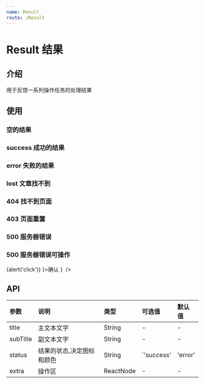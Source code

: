 ```yaml
---
name: Result
route: /Result
---
```


# Result 结果

## 介绍
用于反馈一系列操作任务的处理结果



## 使用
### 空的结果
<Playground>
  <Result status="empty" title='暂无数据' />
</Playground>

### success 成功的结果
<Playground>
  <Result status="success" />
</Playground>

### error 失败的结果
<Playground>
    <Result status="error" title="页面出现错误" subTitle="请稍后重试" />
</Playground>

### lost 文章找不到
<Playground>
    <Result status="lost" title="访问失败" subTitle="有事没事，回家过年" />
</Playground>

### 404 找不到页面
<Playground>
    <Result status="404" title="访问失败" subTitle="有事没事，回家过年" />
</Playground>

### 403 页面重置
<Playground>
    <Result status="403" title="访问失败" subTitle="有事没事，回家过年" />
</Playground>

### 500 服务器错误
<Playground>
    <Result status="500" title="访问失败" subTitle="有事没事，回家过年" />
</Playground>

### 500 服务器错误可操作
<Playground>
    <Result 
      status="empty" 
      extra={
        <Button.Group>
          <Button.Self color='blue' primary onClick={ ()=>{alert('click')} }>确认</Button.Self>
        </Button.Group>
      }
     />
</Playground>



## API
| 参数 | 说明 | 类型 | 可选值 | 默认值 |
| :--- | :--- | :--- | :--- | :--- |
| title | 主文本文字 | String | - | - |
| subTitle | 副文本文字 | String | - | - |
| status | 结果的状态,决定图标和颜色 | String | `'success' | 'error' | 'empty' | 'lost' | '404' | '403' | '500' ` | 'empty' |
| extra | 操作区 | ReactNode | - | - |
